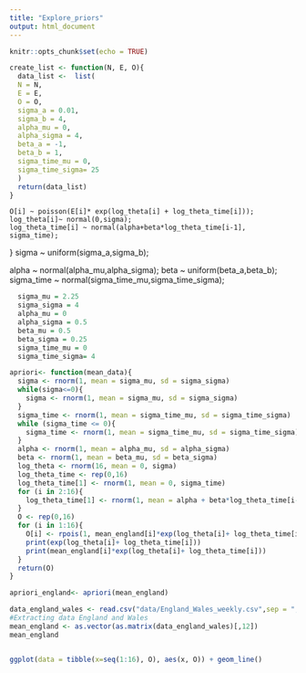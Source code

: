 ```yaml
---
title: "Explore_priors"
output: html_document
---
```


```r
knitr::opts_chunk$set(echo = TRUE)
```

```r
create_list <- function(N, E, O){
  data_list <-  list(
  N = N, 
  E = E,
  O = O,
  sigma_a = 0.01,
  sigma_b = 4,
  alpha_mu = 0,
  alpha_sigma = 4,
  beta_a = -1, 
  beta_b = 1,
  sigma_time_mu = 0,
  sigma_time_sigma= 25
  )
  return(data_list)
}
```

    O[i] ~ poisson(E[i]* exp(log_theta[i] + log_theta_time[i]));
    log_theta[i]~ normal(0,sigma);
    log_theta_time[i] ~ normal(alpha+beta*log_theta_time[i-1], sigma_time);
  }
  sigma ~ uniform(sigma_a,sigma_b);
  
  alpha ~ normal(alpha_mu,alpha_sigma);
  beta ~ uniform(beta_a,beta_b);
  sigma_time ~ normal(sigma_time_mu,sigma_time_sigma);
  
  
```r
  sigma_mu = 2.25
  sigma_sigma = 4
  alpha_mu = 0
  alpha_sigma = 0.5
  beta_mu = 0.5
  beta_sigma = 0.25
  sigma_time_mu = 0
  sigma_time_sigma= 4
```
  
```r
apriori<- function(mean_data){
  sigma <- rnorm(1, mean = sigma_mu, sd = sigma_sigma)
  while(sigma<=0){
    sigma <- rnorm(1, mean = sigma_mu, sd = sigma_sigma)
  }
  sigma_time <- rnorm(1, mean = sigma_time_mu, sd = sigma_time_sigma)
  while (sigma_time <= 0){
    sigma_time <- rnorm(1, mean = sigma_time_mu, sd = sigma_time_sigma)
  }
  alpha <- rnorm(1, mean = alpha_mu, sd = alpha_sigma)
  beta <- rnorm(1, mean = beta_mu, sd = beta_sigma)
  log_theta <- rnorm(16, mean = 0, sigma)
  log_theta_time <- rep(0,16)
  log_theta_time[1] <- rnorm(1, mean = 0, sigma_time)
  for (i in 2:16){
    log_theta_time[1] <- rnorm(1, mean = alpha + beta*log_theta_time[i-1], sigma_time)
  }                
  O <- rep(0,16)
  for (i in 1:16){
    O[i] <- rpois(1, mean_england[i]*exp(log_theta[i]+ log_theta_time[i]))
    print(exp(log_theta[i]+ log_theta_time[i]))
    print(mean_england[i]*exp(log_theta[i]+ log_theta_time[i]))
  }
  return(O)
}


```

```r
apriori_england<- apriori(mean_england)
```


```r
data_england_wales <- read.csv("data/England_Wales_weekly.csv",sep = ";")
#Extracting data England and Wales
mean_england <- as.vector(as.matrix(data_england_wales)[,12])
mean_england
```

```r

```


```r
ggplot(data = tibble(x=seq(1:16), O), aes(x, O)) + geom_line()
```











